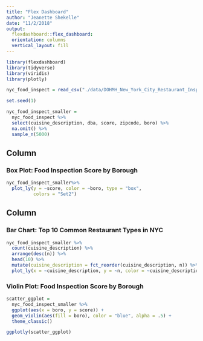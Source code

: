 ```yaml
---
title: "Flex Dashboard"
author: "Jeanette Shekelle"
date: "11/2/2018"
output: 
  flexdashboard::flex_dashboard:
  orientation: columns
  vertical_layout: fill
---
```



```r
library(flexdashboard)
library(tidyverse)
library(viridis)
library(plotly)
```



```r
nyc_food_inspect = read_csv("./data/DOHMH_New_York_City_Restaurant_Inspection_Results.csv.gz")
```



```r
set.seed(1)

nyc_food_inspect_smaller = 
  nyc_food_inspect %>% 
  select(cuisine_description, dba, score, zipcode, boro) %>% 
  na.omit() %>% 
  sample_n(5000)
```

Column {data-width=650}
-----------------------------------------------------------------------

### Box Plot: Food Inspection Score by Borough

```r
nyc_food_inspect_smaller%>% 
  plot_ly(y = ~score, color = ~boro, type = "box",
          colors = "Set2")
```

Column {data-width=350}
-----------------------------------------------------------------------


### Bar Chart: Top 10 Common Restaurant Types in NYC

```r
nyc_food_inspect_smaller %>% 
  count(cuisine_description) %>% 
  arrange(desc(n)) %>% 
  head(10) %>% 
  mutate(cuisine_description = fct_reorder(cuisine_description, n)) %>% 
  plot_ly(x = ~cuisine_description, y = ~n, color = ~cuisine_description, type = "bar")

```


### Violin Plot: Food Inspection Score by Borough

```r
scatter_ggplot = 
  nyc_food_inspect_smaller %>% 
  ggplot(aes(x = boro, y = score)) + 
  geom_violin(aes(fill = boro), color = "blue", alpha = .5) + 
  theme_classic()

ggplotly(scatter_ggplot)
```